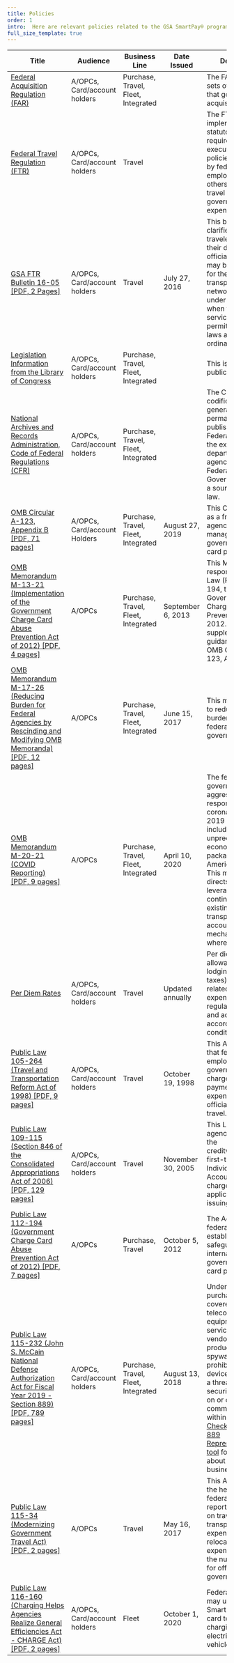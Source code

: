 ```yaml
---
title: Policies
order: 1
intro:  Here are relevant policies related to the GSA SmartPay® program.
full_size_template: true
---
```


| Title    | Audience   | Business Line  | Date Issued | Description |
| ---------| ---------- | -------------  | ------------| ----------- |
|[Federal Acquisition Regulation (FAR)](https://www.acquisition.gov/browse/index/far)|A/OPCs, Card/account holders|Purchase, Travel, Fleet, Integrated||The FAR consists of sets of regulations that govern the acquisition process.|
|[Federal Travel Regulation (FTR)](https://www.ecfr.gov/current/title-41/subtitle-F)|A/OPCs, Card/account holders|Travel||The FTR implements statutory requirements and executive branch policies for travel by federal civilian employees and others authorized to travel at government expense.|
|[GSA FTR Bulletin 16-05 [PDF, 2 Pages]](https://www.gsa.gov/cdnstatic/FTR_Bulletin_16-05_Reimbursement_for_Use_of_Transportation_Network_Companies_While_on_Official_Travel.pdf)|A/OPCs, Card/account holders|Travel|July 27, 2016|This bulletin clarifies that federal travelers away from their duty station on official business may be reimbursed for the use of transportation network companies under the FTR when these services are permitted by local laws and ordinances. |
|[Legislation Information from the Library of Congress](https://www.loc.gov)|A/OPCs, Card/account holders|Purchase, Travel, Fleet, Integrated||This is a source of public law.|
|[National Archives and Records Administration, Code of Federal Regulations (CFR)](https://www.archives.gov/federal-register/cfr?_ga=2.88888668.673315487.1679407179-286562013.1679077284)| A/OPCs, Card/account holders|Purchase, Travel, Fleet, Integrated||The CFR is a codification of the general and permanent rules published in the Federal Register by the executive departments and agencies of the Federal Government. This is a source of public law.|
|[OMB Circular A-123, Appendix B [PDF, 71 pages]](/files/policies/Issuance-of-Revised-Appendix-B-to-OMB-Circular-A-123.pdf)|A/OPCs, Card/account Holders|Purchase, Travel, Fleet, Integrated|August 27, 2019|This Circular serves as a framework for agencies to best manage their government charge card programs.|
|[OMB Memorandum M-13-21 (Implementation of the Government Charge Card Abuse Prevention Act of 2012) [PDF, 4 pages]](https://obamawhitehouse.archives.gov/sites/default/files/omb/memoranda/2013/m-13-21.pdf)|A/OPCs|Purchase, Travel, Fleet, Integrated|September 6, 2013|This Memo is a response to Public Law (P.L.) 112-194, the Government Charge Card Abuse Prevention Act of 2012. It provides supplemental guidance to the OMB Circular A-123, Appendix B.|
| [OMB Memorandum M-17-26 (Reducing Burden for Federal Agencies by Rescinding and Modifying OMB Memoranda) [PDF, 12 pages]](https://www.whitehouse.gov/wp-content/uploads/legacy_drupal_files/omb/memoranda/2017/M-17-26.pdf)|A/OPCs|Purchase, Travel, Fleet, Integrated|June 15, 2017 |This memo is meant to reduce reporting burdens for the federal government.|
|[OMB Memorandum M-20-21 (COVID Reporting) [PDF, 9 pages]](https://www.whitehouse.gov/wp-content/uploads/2020/04/Implementation-Guidance-for-Supplemental-Funding-Provided-in-Response.pdf)|A/OPCs| Purchase, Travel, Fleet, Integrated|April 10, 2020|The federal government's aggressive response to the coronavirus disease 2019 (COVID-19) includes an unprecedented economic relief package for Americans in need.<br />This memorandum directs agencies to leverage and continue to employ existing financial transparency and accountability mechanisms wherever possible.|
|[Per Diem Rates](http://www.gsa.gov/portal/content/104877)|A/OPCs, Card/account holders|Travel| Updated annually|Per diem rates – the allowance for lodging (excluding taxes), meals and related incidental expenses – are regularly reviewed and adjusted according to market conditions. |
|[Public Law 105-264 (Travel and Transportation Reform Act of 1998) [PDF, 9 pages]](https://www.congress.gov/105/plaws/publ264/PLAW-105publ264.pdf)|A/OPCs, Card/account holders|Travel| October 19, 1998|This Act mandates that federal employees use the government travel charge card for all payments of expenses related to official government travel.|
|[Public Law 109-115 (Section 846 of the Consolidated Appropriations Act of 2006) [PDF, 129 pages]](https://www.congress.gov/109/plaws/publ115/PLAW-109publ115.pdf)|A/OPCs, Card/account holders|Travel| November 30, 2005|This Law requires agencies to assess the creditworthiness of first-time Individually Billed Account (IBA) travel charge card applicants prior to issuing a card.|
|[Public Law 112-194 (Government Charge Card Abuse Prevention Act of 2012) [PDF, 7 pages]](https://www.congress.gov/112/plaws/publ194/PLAW-112publ194.pdf)|A/OPCs|Purchase, Travel| October 5, 2012|The Act requires all federal agencies to establish certain safeguards and internal controls for government charge card programs.|
|[Public Law 115-232 (John S. McCain National Defense Authorization Act for Fiscal Year 2019 - Section 889) [PDF, 789 pages]](https://www.congress.gov/115/plaws/publ232/PLAW-115publ232.pdf)| A/OPCs, Card/account holders| Purchase, Travel, Fleet, Integrated | August 13, 2018 |Under this Act, the purchase of covered telecommunications equipment and services from vendors who sell products containing spyware is prohibited. These devices could pose a threat to U.S. security by spying on or disrupting communications within the U.S. [Check our Section 889 Representations tool](https://889.smartpay.gsa.gov/) for information about specific businesses.|
|[Public Law 115-34 (Modernizing Government Travel Act) [PDF, 2 pages]](https://www.congress.gov/115/plaws/publ34/PLAW-115publ34.pdf)|A/OPCs|Travel|May 16, 2017|This Act requires the head of each federal agency to report information on travel and transportation expenditures, relocation expenditures and the number of trips for official government travel.|
|[Public Law 116-160 (Charging Helps Agencies Realize General Efficiencies Act - CHARGE Act) [PDF, 2 pages]](https://www.congress.gov/116/plaws/publ160/PLAW-116publ160.pdf)|A/OPCs, Card/account holders| Fleet|October 1, 2020|Federal agencies may use the GSA SmartPay charge card to pay for the charging of federal electric motor vehicles.|
